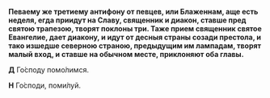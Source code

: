 **Певаему же третиему антифону от певцев, или Блаженнам, аще есть неделя, егда приидут на Славу, священник и диакон, ставше пред святою трапезою, творят поклоны три. Таже прием священник святое Евангелие, дает диакону, и идут от десныя страны созади престола, и тако изшедше северною страною, предыдущим им лампадам, творят малый вход, и ставше на обычном месте, приклоняют оба главы.**

**Д** Го́споду помо́лимся.

**Н** Го́споди, поми́луй.

